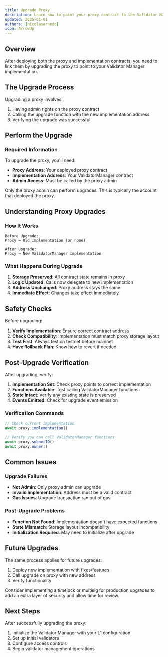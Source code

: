 ```yaml
---
title: Upgrade Proxy
description: Learn how to point your proxy contract to the Validator Manager implementation
updated: 2025-01-01
authors: [nicolasarnedo]
icon: ArrowUp
---
```




## Overview

After deploying both the proxy and implementation contracts, you need to link them by upgrading the proxy to point to your Validator Manager implementation.

## The Upgrade Process

Upgrading a proxy involves:
1. Having admin rights on the proxy contract
2. Calling the upgrade function with the new implementation address
3. Verifying the upgrade was successful

## Perform the Upgrade



<ToolboxMdxWrapper walletMode="l1">
    <DeployValidatorManager />
</ToolboxMdxWrapper>

### Required Information

To upgrade the proxy, you'll need:
- **Proxy Address**: Your deployed proxy contract
- **Implementation Address**: Your ValidatorManager contract
- **Admin Access**: Must be called by the proxy admin

<Callout type="warning">
Only the proxy admin can perform upgrades. This is typically the account that deployed the proxy.
</Callout>

## Understanding Proxy Upgrades

### How It Works

```
Before Upgrade:
Proxy → Old Implementation (or none)

After Upgrade:
Proxy → New ValidatorManager Implementation
```

### What Happens During Upgrade

1. **Storage Preserved**: All contract state remains in proxy
2. **Logic Updated**: Calls now delegate to new implementation  
3. **Address Unchanged**: Proxy address stays the same
4. **Immediate Effect**: Changes take effect immediately

## Safety Checks

Before upgrading:

1. **Verify Implementation**: Ensure correct contract address
2. **Check Compatibility**: Implementation must match proxy storage layout
3. **Test First**: Always test on testnet before mainnet
4. **Have Rollback Plan**: Know how to revert if needed

## Post-Upgrade Verification

After upgrading, verify:

1. **Implementation Set**: Check proxy points to correct implementation
2. **Functions Available**: Test calling ValidatorManager functions
3. **State Intact**: Verify any existing state is preserved
4. **Events Emitted**: Check for upgrade event emission

### Verification Commands

```javascript
// Check current implementation
await proxy.implementation()

// Verify you can call ValidatorManager functions
await proxy.subnetID()
await proxy.owner()
```

## Common Issues

### Upgrade Failures

- **Not Admin**: Only proxy admin can upgrade
- **Invalid Implementation**: Address must be a valid contract
- **Gas Issues**: Upgrade transaction ran out of gas

### Post-Upgrade Problems

- **Function Not Found**: Implementation doesn't have expected functions
- **State Mismatch**: Storage layout incompatibility
- **Initialization Required**: May need to initialize after upgrade

## Future Upgrades

The same process applies for future upgrades:
1. Deploy new implementation with fixes/features
2. Call upgrade on proxy with new address
3. Verify functionality

<Callout type="info">
Consider implementing a timelock or multisig for production upgrades to add an extra layer of security and allow time for review.
</Callout>

## Next Steps

After successfully upgrading the proxy:
1. Initialize the Validator Manager with your L1 configuration
2. Set up initial validators
3. Configure access controls
4. Begin validator management operations